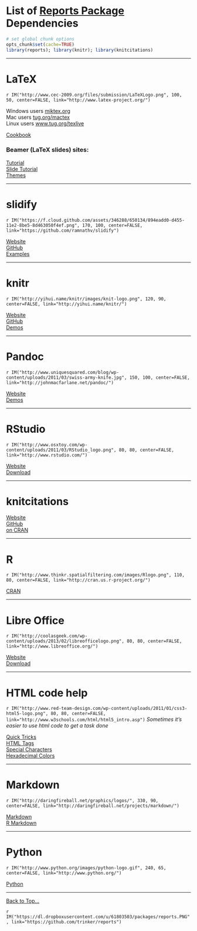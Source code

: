 # List of [Reports Package](https://github.com/trinker/reports) Dependencies

```r
# set global chunk options
opts_chunk$set(cache=TRUE)
library(reports); library(knitr); library(knitcitations)
```
<hr>
# LaTeX
`r IM("http://www.cec-2009.org/files/submission/LaTeXLogo.png", 100, 50, center=FALSE, link="http://www.latex-project.org/")`

Windows users [miktex.org](http://miktex.org/)     
Mac users [tug.org/mactex](http://tug.org/mactex/)     
Linux users [www.tug.org/texlive](http://www.tug.org/texlive/) 

[Cookbook](http://www.personal.ceu.hu/tex/cookbook.html)

### Beamer (LaTeX slides) sites:    
[Tutorial](http://www.math.umbc.edu/~rouben/beamer/)     
[Slide Tutorial](http://www.uncg.edu/cmp/reu/presentations/Charles%20Batts%20-%20Beamer%20Tutorial.pdf)       
[Themes](http://deic.uab.es/~iblanes/beamer_gallery/)    
<hr>
# slidify 
`r IM("https://f.cloud.github.com/assets/346288/650134/894eadd0-d455-11e2-8be5-8d463050f4ef.png", 170, 100, center=FALSE, link="https://github.com/ramnathv/slidify")`

[Website](http://ramnathv.github.io/slidify/)     
[GitHub](https://github.com/ramnathv/slidify)     
[Examples](https://github.com/ramnathv/slidifyexamples)    
<hr>
# knitr 
`r IM("http://yihui.name/knitr/images/knit-logo.png", 120, 90, center=FALSE, link="http://yihui.name/knitr/")`

[Website](http://yihui.name/knitr/)     
[GitHub](https://github.com/yihui/knitr)     
[Demos](http://yihui.name/knitr/demos)    
<hr>
# Pandoc
`r IM("http://www.uniquesquared.com/blog/wp-content/uploads/2011/03/swiss-army-knife.jpg", 150, 100, center=FALSE, link="http://johnmacfarlane.net/pandoc/")`

[Website](http://johnmacfarlane.net/pandoc/)       
[Demos](http://johnmacfarlane.net/pandoc/demos.html) 
<hr>
# RStudio
`r IM("http://www.osxtoy.com/wp-content/uploads/2011/03/RStudio_logo.png", 80, 80, center=FALSE, link="http://www.rstudio.com/")`

[Website](http://www.rstudio.com/)       
[Download](http://www.rstudio.com/ide/download/) 
<hr>
# knitcitations

[Website](http://carlboettiger.info/2012/05/30/knitcitations.html)     
[GitHub](https://github.com/cboettig/knitcitations)     
[on CRAN](http://cran.r-project.org/web/packages/knitcitations/)  
<hr>
# R
`r IM("http://www.thinkr.spatialfiltering.com/images/Rlogo.png", 110, 80, center=FALSE, link="http://cran.us.r-project.org/")`
   
[CRAN](http://cran.us.r-project.org/)  
<hr>
# Libre Office
`r IM("http://coolasgeek.com/wp-content/uploads/2013/02/libreofficelogo.png", 80, 80, center=FALSE, link="http://www.libreoffice.org/")`
   
[Website](http://www.libreoffice.org/)    
[Download](http://www.libreoffice.org/download)
<hr>
# HTML code help
`r IM("http://www.red-team-design.com/wp-content/uploads/2011/01/css3-html5-logo.png", 80, 80, center=FALSE, link="http://www.w3schools.com/html/html5_intro.asp")`
*Sometimes it's easier to use html code to get a task done*    

[Quick Tricks](http://wuhzzles.deviantart.com/journal/HTML-Text-Codes-Tips-and-Tricks-for-dA-214210259)    
[HTML Tags](http://www.w3schools.com/tags/tag_phrase_elements.asp)       
[Special Characters](http://www.utexas.edu/learn/html/spchar.html)    
[Hexadecimal Colors](http://www.pagetutor.com/common/bgcolors1536.html)    
<hr>
# Markdown
`r IM("http://daringfireball.net/graphics/logos/", 330, 90, center=FALSE, link="http://daringfireball.net/projects/markdown/")`
  

[Markdown](http://daringfireball.net/projects/markdown/)     
[R Markdown](http://www.rstudio.com/ide/docs/authoring/using_markdown)     
<hr>
# Python
`r IM("http://www.python.org/images/python-logo.gif", 240, 65, center=FALSE, link="http://www.python.org/")`

[Python](http://www.python.org/)
<hr>
<p class="rightJustified"><a href="#"> Back to Top… </a></p>  
`r IM("https://dl.dropboxusercontent.com/u/61803503/packages/reports.PNG", link="https://github.com/trinker/reports")`

